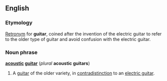 ==English==
===Etymology===
[[Retronym]] for '''guitar''', coined after the invention of the electric guitar to refer to the older type of guitar and avoid confusion with the electric guitar.

===Noun phrase===
'''[[acoustic]] [[guitar]]''' (''plural'' '''acoustic guitars''')

#A [[guitar]] of the older variety, in [[contradistinction]] to an [[electric guitar]].